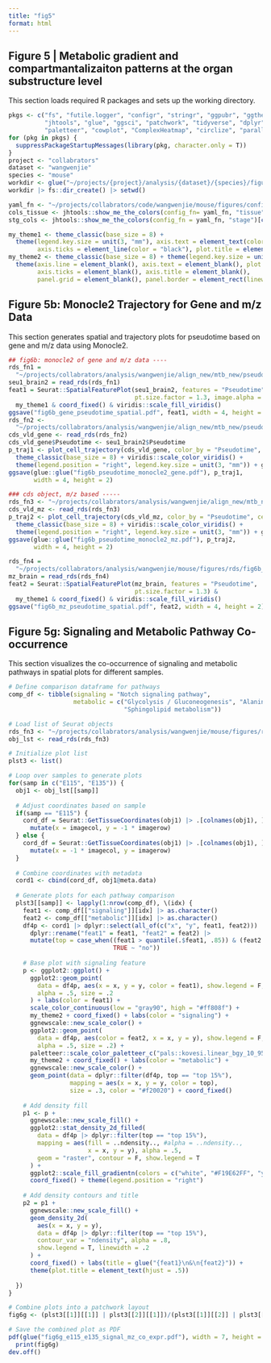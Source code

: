 ```yaml
---
title: "fig5"
format: html
---
```


## Figure 5 | Metabolic gradient and compartmantalizaiton patterns at the organ substructure level

This section loads required R packages and sets up the working directory.
```r

pkgs <- c("fs", "futile.logger", "configr", "stringr", "ggpubr", "ggthemes", 
          "jhtools", "glue", "ggsci", "patchwork", "tidyverse", "dplyr", "Seurat", 
          "paletteer", "cowplot", "ComplexHeatmap", "circlize", "parallel", "monocle")  
for (pkg in pkgs) {
  suppressPackageStartupMessages(library(pkg, character.only = T))
}
project <- "collabrators"
dataset <- "wangwenjie"
species <- "mouse"
workdir <- glue("~/projects/{project}/analysis/{dataset}/{species}/figures/fig6")
workdir |> fs::dir_create() |> setwd()

yaml_fn <- "~/projects/collabrators/code/wangwenjie/mouse/figures/configs.yaml"
cols_tissue <- jhtools::show_me_the_colors(config_fn= yaml_fn, "tissue")
stg_cols <- jhtools::show_me_the_colors(config_fn = yaml_fn, "stage")[c("E9.5", "E11.5", "E13.5")]

my_theme1 <- theme_classic(base_size = 8) + 
  theme(legend.key.size = unit(3, "mm"), axis.text = element_text(color = "black"), 
        axis.ticks = element_line(color = "black"), plot.title = element_text(hjust = .5))
my_theme2 <- theme_classic(base_size = 8) + theme(legend.key.size = unit(3, 'mm')) + 
  theme(axis.line = element_blank(), axis.text = element_blank(), plot.title = element_text(hjust = .5), 
        axis.ticks = element_blank(), axis.title = element_blank(), 
        panel.grid = element_blank(), panel.border = element_rect(linewidth = .5, fill = NA)) 
```

## Figure 5b: Monocle2 Trajectory for Gene and m/z Data

This section generates spatial and trajectory plots for pseudotime based on gene and m/z data using Monocle2.
```r


## fig6b: monocle2 of gene and m/z data ----
rds_fn1 = 
  "~/projects/collabrators/analysis/wangwenjie/align_new/mtb_new/pseudotime_2502011/seu1_brain2.rds"
seu1_brain2 = read_rds(rds_fn1)
feat1 = Seurat::SpatialFeaturePlot(seu1_brain2, features = "Pseudotime", 
                                   pt.size.factor = 1.3, image.alpha = 1) & 
  my_theme1 & coord_fixed() & viridis::scale_fill_viridis()
ggsave("fig6b_gene_pseudotime_spatial.pdf", feat1, width = 4, height = 2)
rds_fn2 <- 
  "~/projects/collabrators/analysis/wangwenjie/align_new/mtb_new/pseudotime_2502011/monocle2_cds_vld_2e-1.rds"
cds_vld_gene <- read_rds(rds_fn2)
cds_vld_gene$Pseudotime <- seu1_brain2$Pseudotime
p_traj1 <- plot_cell_trajectory(cds_vld_gene, color_by = "Pseudotime", cell_size = 5e-1) + 
  theme_classic(base_size = 8) + viridis::scale_color_viridis() + 
  theme(legend.position = "right", legend.key.size = unit(3, "mm")) + ggplot2::coord_fixed()
ggsave(glue::glue("fig6b_pseudotime_monocle2_gene.pdf"), p_traj1, 
       width = 4, height = 2)

### cds object, m/z based -----
rds_fn3 <- "~/projects/collabrators/analysis/wangwenjie/align_new/mtb_new/pseudotime_2502011/cds_vld_mz.rds"
cds_vld_mz <- read_rds(rds_fn3)
p_traj2 <- plot_cell_trajectory(cds_vld_mz, color_by = "Pseudotime", cell_size = 5e-1) + 
  theme_classic(base_size = 8) + viridis::scale_color_viridis() + 
  theme(legend.position = "right", legend.key.size = unit(3, "mm")) + ggplot2::coord_fixed()
ggsave(glue::glue("fig6b_pseudotime_monocle2_mz.pdf"), p_traj2, 
       width = 4, height = 2)

rds_fn4 = 
  "~/projects/collabrators/analysis/wangwenjie/mouse/figures/rds/fig6b_mz_seu_obj.rds"
mz_brain = read_rds(rds_fn4)
feat2 = Seurat::SpatialFeaturePlot(mz_brain, features = "Pseudotime", 
                                   pt.size.factor = 1.3) & 
  my_theme1 & coord_fixed() & viridis::scale_fill_viridis()
ggsave("fig6b_mz_pseudotime_spatial.pdf", feat2, width = 4, height = 2)
```
## Figure 5g: Signaling and Metabolic Pathway Co-occurrence

This section visualizes the co-occurrence of signaling and metabolic pathways in spatial plots for different samples.
```r
# Define comparison dataframe for pathways
comp_df <- tibble(signaling = "Notch signaling pathway", 
                  metabolic = c("Glycolysis / Gluconeogenesis", "Alanine, aspartate and glutamate metabolism", 
                                "Sphingolipid metabolism"))

# Load list of Seurat objects
rds_fn3 <- "~/projects/collabrators/analysis/wangwenjie/mouse/figures/rds/fig4gi_obj_lst_v2.rds"
obj_lst <- read_rds(rds_fn3)

# Initialize plot list
plst3 <- list()

# Loop over samples to generate plots
for(samp in c("E115", "E135")) {
  obj1 <- obj_lst[[samp]]
  
  # Adjust coordinates based on sample
  if(samp == "E115") {
    cord_df = Seurat::GetTissueCoordinates(obj1) |> .[colnames(obj1), ] |> tibble() |> 
      mutate(x = imagecol, y = -1 * imagerow)
  } else {
    cord_df = Seurat::GetTissueCoordinates(obj1) |> .[colnames(obj1), ] |> tibble() |> 
      mutate(x = -1 * imagecol, y = imagerow)
  }
  
  # Combine coordinates with metadata
  cord1 <- cbind(cord_df, obj1@meta.data)
  
  # Generate plots for each pathway comparison
  plst3[[samp]] <- lapply(1:nrow(comp_df), \(idx) {
    feat1 <- comp_df[["signaling"]][idx] |> as.character() 
    feat2 <- comp_df[["metabolic"]][idx] |> as.character() 
    df4p <- cord1 |> dplyr::select(all_of(c("x", "y", feat1, feat2))) |> 
      dplyr::rename("feat1" = feat1, "feat2" = feat2) |> 
      mutate(top = case_when((feat1 > quantile(.$feat1, .85)) & (feat2 > quantile(.$feat2, .85)) ~ "top 15%", 
                             TRUE ~ "no"))
    
    # Base plot with signaling feature
    p <- ggplot2::ggplot() + 
      ggplot2::geom_point(
        data = df4p, aes(x = x, y = y, color = feat1), show.legend = F, 
        alpha = .5, size = .2
      ) + labs(color = feat1) + 
      scale_color_continuous(low = "gray90", high = "#ff808f") +
      my_theme2 + coord_fixed() + labs(color = "signaling") + 
      ggnewscale::new_scale_color() + 
      ggplot2::geom_point(
        data = df4p, aes(color = feat2, x = x, y = y), show.legend = F, 
        alpha = .5, size = .2) + 
      paletteer::scale_color_paletteer_c("pals::kovesi.linear_bgy_10_95_c74") + 
      my_theme2 + coord_fixed() + labs(color = "metabolic") + 
      ggnewscale::new_scale_color() + 
      geom_point(data = dplyr::filter(df4p, top == "top 15%"), 
                 mapping = aes(x = x, y = y, color = top), 
                 size = .3, color = "#f20020") + coord_fixed()
    
    # Add density fill
    p1 <- p + 
      ggnewscale::new_scale_fill() +
      ggplot2::stat_density_2d_filled(
        data = df4p |> dplyr::filter(top == "top 15%"),
        mapping = aes(fill = ..ndensity.., #alpha = ..ndensity.., 
                      x = x, y = y), alpha = .5, 
        geom = "raster", contour = F, show.legend = T
      ) + 
      ggplot2::scale_fill_gradientn(colors = c("white", "#F19E62FF", "yellow")) + 
      coord_fixed() + theme(legend.position = "right")
    
    # Add density contours and title
    p2 = p1 + 
      ggnewscale::new_scale_fill() +
      geom_density_2d(
        aes(x = x, y = y), 
        data = df4p |> dplyr::filter(top == "top 15%"),
        contour_var	= "ndensity", alpha = .8, 
        show.legend = T, linewidth = .2
      ) + 
      coord_fixed() + labs(title = glue("{feat1}\n&\n{feat2}")) + 
      theme(plot.title = element_text(hjust = .5))
    
  })
}

# Combine plots into a patchwork layout
fig6g <- (plst3[[1]][[1]] | plst3[[2]][[1]])/(plst3[[1]][[2]] | plst3[[2]][[2]]) / (plst3[[1]][[3]] | plst3[[2]][[3]])

# Save the combined plot as PDF
pdf(glue("fig6g_e115_e135_signal_mz_co_expr.pdf"), width = 7, height = 11)
  print(fig6g)
dev.off()
  

```
